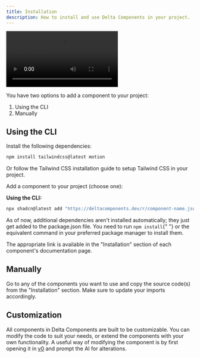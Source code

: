 ```yaml
---
title: Installation
description: How to install and use Delta Components in your project.
---
```


<div className="h-auto w-full overflow-hidden py-4">
  <video
    src="/og/videos/tabs.mp4"
    className="h-auto w-full"
    controls
    autoPlay
    playsInline
    webkitplaysinline="true"
  />
</div>

You have two options to add a component to your project:

1. Using the CLI
2. Manually

## Using the CLI

<Steps>

<Step>Install the following dependencies:</Step>

```bash
npm install tailwindcss@latest motion
```

Or follow the Tailwind CSS installation guide to setup Tailwind CSS in your project.

<Step>Add a component to your project (choose one):</Step>

**Using the CLI:**

```bash
npx shadcn@latest add "https://deltacomponents.dev/r/component-name.json"
```

<Admonition type="note" className="my-4">
  As of now, additional dependencies aren't installed automatically; they just
  get added to the package.json file. You need to run <code>npm install</code>{" "}
  or the equivalent command in your preferred package manager to install them.
</Admonition>

The appropriate link is available in the "Installation" section of each component's documentation page.

</Steps>

## Manually

Go to any of the components you want to use and copy the source code(s) from the "Installation" section. Make sure to update your imports accordingly.

## Customization

All components in Delta Components are built to be customizable. You can modify the code to suit your needs, or extend the components with your own functionality. A useful way of modifying the component is by first opening it in [v0](https://v0.dev/chat) and prompt the AI for alterations.
